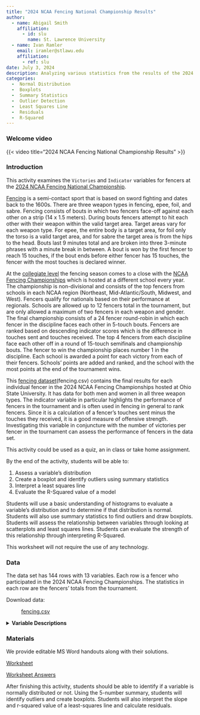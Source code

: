 ```yaml
---
title: "2024 NCAA Fencing National Championship Results"
author:
  - name: Abigail Smith
    affiliation:
      - id: slu
        name: St. Lawrence University
  - name: Ivan Ramler
    email: iramler@stlawu.edu
    affiliation:
      - ref: slu
date: July 3, 2024
description: Analyzing various statistics from the results of the 2024 NCAA Fencing National Championships for both genders and all weapons. 
categories:
  -  Normal Distribution
  -  Boxplots
  -  Summary Statistics
  -  Outlier Detection
  -  Least Squares Line
  -  Residuals
  -  R-Squared
---
```


### Welcome video

{{< video  title="2024 NCAA Fencing National Championship Results" >}}

### Introduction

This activity examines the `Victories` and `Indicator` variables for fencers at the [2024 NCAA Fencing National Championship](https://en.wikipedia.org/wiki/NCAA_Fencing_Championships){target="_blank"}. 

[Fencing](https://en.wikipedia.org/wiki/Fencing){target="_blank"} is a semi-contact sport that is based on sword fighting and dates back to the 1600s. There are three weapon types in fencing, epee, foil, and sabre. Fencing consists of bouts in which two fencers face-off against each other on a strip (14 x 1.5 meters). During bouts fencers attempt to hit each other with their weapon within the valid target area. Target areas vary for each weapon type. For epee, the entire body is a target area, for foil only the torso is a valid target area, and for sabre the target area is from the hips to the head. Bouts last 9 minutes total and are broken into three 3-minute phrases with a minute break in between. A bout is won by the first fencer to reach 15 touches, if the bout ends before either fencer has 15 touches, the fencer with the most touches is
declared winner.

At the [collegiate level](https://en.wikipedia.org/wiki/Collegiate_fencing){target="_blank"}
the fencing season comes to a close with the [NCAA Fencing Championships](https://en.wikipedia.org/wiki/NCAA_Fencing_Championships){target="_blank"} which is hosted at a different school every year. The championship is non-divisional and consists of the top fencers from schools in each NCAA region (Northeast, Mid-Atlantic/South, Midwest, and West). Fencers qualify for nationals based on their performance at regionals. Schools are allowed up to 12 fencers total in the tournament, but are only allowed a maximum of two fencers in each weapon and gender. The final championship consists of a 24 fencer round-robin in which each fencer in the discipline faces each other in 5-touch bouts. Fencers are ranked based on descending indicator scores which is the difference in touches sent and touches received. The top 4 fencers from each discipline face each other off in a round of 15-touch semifinals and championship bouts. The fencer to win the championship places number 1 in the discipline. Each school is awarded a point for each victory from each of their fencers. Schools' points are added and ranked, and the school with the most points at the end of the tournament wins.

This [fencing dataset](fencing.csv){target="_blank"}(fencing.csv) contains the final results for each individual fencer in the 2024 NCAA Fencing Championships hosted at Ohio State University. It has data for both men and women in all three weapon types. The indicator variable in particular highlights the performance of fencers in the tournament and is often used in fencing in general to rank fencers. Since it is a calculation of a fencer's touches sent minus the touches they received, it is a good measure of offensive strength. Investigating this variable in conjuncture with the number of victories per fencer in the tournament can assess the performance of fencers in the data set.

::: {.callout-note collapse="true" title="Activity Length" appearance="minimal"}
This activity could be used as a quiz, an in class or take home assignment. 
:::



::: {.callout-note collapse="true" title="Learning Objectives" appearance="minimal"}
By the end of the activity, students will be able to:

1.  Assess a variable's distribution
2.  Create a boxplot and identify outliers using summary statistics
3.  Interpret a least squares line
4.  Evaluate the R-Squared value of a model
:::

::: {.callout-note collapse="true" title="Methods" appearance="minimal"}
Students will use a basic understanding of histograms to evaluate a variable's distribution and to determine if that distribution is normal. Students will also use summary statistics to find outliers and draw boxplots. Students will assess the relationship between variables through looking at scatterplots and least squares lines. Students can evaluate the strength of this relationship through interpreting R-Squared. 
:::

::: {.callout-note collapse="true" title="Technology Requirements" appearance="minimal"}
This worksheet will not require the use of any technology.
:::

### Data

The data set has 144 rows with 13 variables. Each row is a fencer who participated in the 2024 NCAA Fencing Championships. The statistics in each row are the fencers' totals from the tournament.

Download data: 

: [fencing.csv](fencing.csv){target="_blank"}

<details>
<summary><b>Variable Descriptions</b></summary>

| Variable   | Description                                                                                                             |
|-----------------------|------------------------------------------------|
| `Place` | The place the fencer finished the tournament in. |
| `Tied` | If the fencer was tied for their place with someone else, `TRUE` or `FALSE`. |
| `Name` | The fencer's name in `first name last name` order. |
| `School` | The school the fencer is representing. |
| `Victories`   | The total victories the fencer had in the tournament. |
| `Bouts`  | The number of bouts the fencer was in in the tournament. |
| `Pct` | The percentage of wins (`Victories`/`Bouts`) the fencer had in the tournament. |
| `TS`  | The total touches sent by the fencer in the tournament, meaning touches they scored against opponents. |
| `TR` | The total touches received by the fencer in the tournament, meaning touches scored against the fencer. |
| `Ind` | The indicator score, calculated by `TS`-`TR`. |
| `Gender` | The fencer's gender, `Women` or `Men`. |
| `Ivy` | If the fencer's school is in the Ivy League, `Ivy` or `Non-Ivy`. |


**Data Source**

[Website the Data was Scraped From](https://ncaa.escrimeresults.com/ncaa2024.html){target="_blank"}=

**More information on the rules and set up**

[Olympic Fencing Rules](https://www.nbcolympics.com/news/fencing-101-rules-and-scoring){target="_blank"}

[NCAA Fencing Website](https://www.ncaa.com/sports/fencing){target="_blank"}

[NCAA Fencing Championships Wikipedia](https://en.wikipedia.org/wiki/NCAA_Fencing_Championships){target="_blank"}

[NCAA Fencing Wikipedia](https://en.wikipedia.org/wiki/Collegiate_fencing){target="_blank"}

[Fencing Wikipedia](https://en.wikipedia.org/wiki/Fencing){target="_blank"}

</details>

### Materials

We provide editable MS Word handouts along with their solutions.

[Worksheet](fencing_worksheet.docx)

[Worksheet Answers](fencing_worksheet_KEY.docx)

::: {.callout-note collapse="true" title="Conclusion" appearance="minimal"}
After finishing this activity, students should be able to identify if a variable is normally distributed or not. Using the 5-number summary, students will identify outliers and create boxplots. Students will also interpret the slope and r-squared value of a least-squares line and calculate residuals. 
:::
